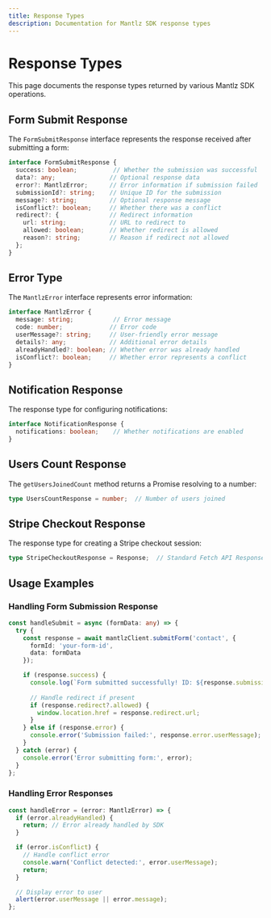 ```yaml
---
title: Response Types
description: Documentation for Mantlz SDK response types
---
```


# Response Types

This page documents the response types returned by various Mantlz SDK operations.

## Form Submit Response

The `FormSubmitResponse` interface represents the response received after submitting a form:

```typescript
interface FormSubmitResponse {
  success: boolean;          // Whether the submission was successful
  data?: any;               // Optional response data
  error?: MantlzError;      // Error information if submission failed
  submissionId?: string;    // Unique ID for the submission
  message?: string;         // Optional response message
  isConflict?: boolean;     // Whether there was a conflict
  redirect?: {              // Redirect information
    url: string;            // URL to redirect to
    allowed: boolean;       // Whether redirect is allowed
    reason?: string;        // Reason if redirect not allowed
  };
}
```

## Error Type

The `MantlzError` interface represents error information:

```typescript
interface MantlzError {
  message: string;           // Error message
  code: number;             // Error code
  userMessage?: string;     // User-friendly error message
  details?: any;            // Additional error details
  alreadyHandled?: boolean; // Whether error was already handled
  isConflict?: boolean;     // Whether error represents a conflict
}
```

## Notification Response

The response type for configuring notifications:

```typescript
interface NotificationResponse {
  notifications: boolean;    // Whether notifications are enabled
}
```

## Users Count Response

The `getUsersJoinedCount` method returns a Promise resolving to a number:

```typescript
type UsersCountResponse = number;  // Number of users joined
```

## Stripe Checkout Response

The response type for creating a Stripe checkout session:

```typescript
type StripeCheckoutResponse = Response;  // Standard Fetch API Response
```

## Usage Examples

### Handling Form Submission Response

```typescript
const handleSubmit = async (formData: any) => {
  try {
    const response = await mantlzClient.submitForm('contact', {
      formId: 'your-form-id',
      data: formData
    });

    if (response.success) {
      console.log(`Form submitted successfully! ID: ${response.submissionId}`);
      
      // Handle redirect if present
      if (response.redirect?.allowed) {
        window.location.href = response.redirect.url;
      }
    } else if (response.error) {
      console.error('Submission failed:', response.error.userMessage);
    }
  } catch (error) {
    console.error('Error submitting form:', error);
  }
};
```

### Handling Error Responses

```typescript
const handleError = (error: MantlzError) => {
  if (error.alreadyHandled) {
    return; // Error already handled by SDK
  }

  if (error.isConflict) {
    // Handle conflict error
    console.warn('Conflict detected:', error.userMessage);
    return;
  }

  // Display error to user
  alert(error.userMessage || error.message);
};
``` 
